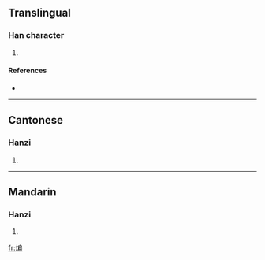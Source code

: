 ==Translingual==

===Han character===
{{Han char|rn=86|rad=火|as=09|sn=13|four=9282<sub>7</sub>|canj=火竹尸月 (FHSB), 火戈尸月 (FISB)}}

# {{defn|Han|sort=火09}}

====References====
* {{Han ref|kx=0678.161|hdz=32220.010|uh=7178|ud=29048|bh=DE74|bd=56948}}

----

==Cantonese==

===Hanzi===
{{yue-hanzi|jyut=|y=bin1}}

# {{defn|Cantonese}}

----

==Mandarin==

===Hanzi===
{{cmn-hanzi|pin=[[biān]] ([[bian1]])|wg=pien<sup>1</sup>}}

# {{defn|Mandarin}}

[[fr:煸]]